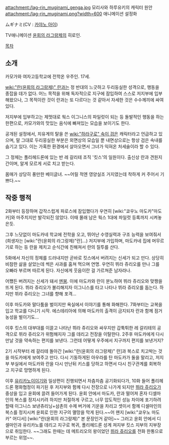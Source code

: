 attachment:/lag-rin_muginami_genga.jpg
모리사와 하루유키의 캐릭터 원안
attachment:/lag-rin_muginami.png?width=600
애니메이션 설정화

ムギナミ(CV : [[카야노 아이]])

TV애니메이션 [[윤회의 라그랑제]]의 히로인.

[[목차]]
== 소개 ==
카모가와 여자고등학교에 전학온 우주인. 17세.

[[wiki:"란(윤회의 라그랑제)" 란]]과는 정 반대의 느긋하고 두리둥실한 성격으로, 행동을 종잡을 데가 없다. 어느 목적을 위해 독자적으로 지구에 잠입하여 스스로 저지부에 입부해왔으나, 그 목적이란 것이 란과는 또 다르다는 것 같아서 자세한 것은 수수께끼에 싸여있다.

저지부에 입부하고는 제멋대로 웍스 이그니스의 파일럿이 되는 등 돌발적인 행동을 하는 한편으로, 카모가와의 맛있는 음식에 빠져있는 모습을 보이기도 한다. 

공개된 설정에서, 치유계의 탈을 쓴 [[wiki:"하라구로" 속이 검은]] 캐릭터라고 언급하고 있으며, 말 그대로 두리뭉실한 부분은 외면상의 모습일 뿐 내면상으로는 항상 검은 속내를 숨기고 있다. 이는 가혹한 환경에서 살아오면서 그녀가 익혀온 처세술이라 할 수 있다.

그 정체는 폴리헤드론에 있는 반 레 갈리테 조직 '킷스'의 일원이다.
출신상 란과 견원지간이며, 알게 모르게 서로 치고 받는다. 

몸매가 상당히 풍만한 베이글녀. ~~어릴 적엔 영양실조 거지였는데 착하게 커 주어서 기쁘다.~~ 
== 작중 행적 ==
2화부터 등장하며 갑작스럽게 파로스에 잠입했다가 우연히 [wiki:"쿄우노 마도카"마도카]와 마주치지만 발각되진 않았다. 이때 몰래 남은 웍스 1대에 파일럿 등록까지 시켜놓은듯.

그후 느닷없이 마도카네 학교에 전학을 오고, 뛰어난 수영실력과 구조 능력을 보여줘서(희생자는 [wiki:"란(윤회의 라그랑제)"란]...) 저지부에 가입하며, 마도카네 집에 머무르기로 하는 등 란을 제치고 순식간에 친해져서 란의 질투를 산다. 

5화에서 자신의 정체를 드러내지만 곧바로 킷스에서 버려지는 신세가 되고 만다. 상당히 비참한 삶을 살았는데 썩은 사과를 훔쳐 먹으며 연명. 우연히 뷔라 쥬리오를 만나 그를 오빠라 부르며 따르게 된다. 자신에게 웃음이란 걸 가르쳐준 남자라나.

어쨌든 버려지는 신세가 돼서 [[멘붕]]. 이에 마도카와 란이 분노하여 뷔라 쥬리오와 맞짱을 뜨게 된다. 뷔라 쥬리오가 불리해지자 이그니스를 타고 나타나 뷔라 쥬리오를 돕는다. 하지만 뷔라 쥬리오는 그녀를 향해 포격...

이후 마도카와 말다툼을 벌이지만 욕실에서 이야기를 통해 화해한다. 7화부터는 교복을 입고 학교를 다니기 시작. 에스테리아에 의해 마도카의 출격이 금지되자 란과 함께 점거농성을 벌이기도...

이후 킷스의 대부대를 이끌고 나타난 뷔라 쥬리오와 싸우지만 갑툭튀한 레 갈리테의 공격으로 뷔라 쥬리오가 위험해지자 그를 데리고 전장을 이탈한다. 2주후 마도카에게 다시 만날 것을 약속하는 편지를 보낸다. 그런데 어떻게 우주에서 지구까지 편지를 보낸거지?

2기 시작부터 레 갈리테 돌아간 [wiki:"란(윤회의 라그랑제)" 란]과 복스로 치고박는 것을 마도카에게 보여주고 만다. 다시 기동하게된 아우라를 탄 마도카가 둘을 말리고, 저지부 부실에서 마도카와 란을 다시 만난뒤 키스를 당하고 하면서 다시 친구관계를 회복하고 지구로 망명하게 된다.

이후 [[유리카노]]이이기와 일상편이 진행되면서 차츰차츰 공기화되다가, 10화 들어 폴리헤드론 평화협정이 파기된 후 저지부와 함께 다시 전장으로 나가게 되지만 [[뷔라 쥬리오]]가 중상을 입고 윤회에 끌려 들어가게 된다. 윤회 안에서 마도카, 란과 떨어져 혼자 디셀마인의 복스를 정지시키려 하지만 처절하게 구르고, 너무 압도적인 성능 차이에 포기하려 할때 이그니스 보낸츄리닝+삼촌의 수제 버거에 기운을 차리고 셋이서 함께 디셀마인의 복스를 정지시켜 윤회로 인한 지구의 멸망을 막게 된다.~~어 왠지 [wiki:"쿄우노 마도카" 어디서] [wiki:"란(윤회의 라그랑제)" 본 문장인거 같아]~~ 그러고 윤회 안에서 디셀마인과 유리카노를 데리고 지구로 복귀, 폴리헤드론 성계 져지부 킷스 지부의 지부장으로 취임한다. ~~그래도 한때는 데 메트리오의 왕이었던 [[뷔라 쥬리오]]를 전화 한통으로 부르는 위엄~~.
